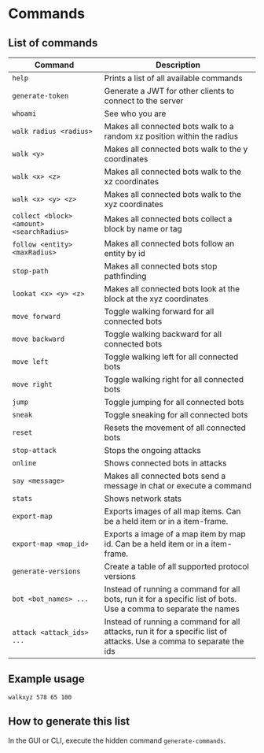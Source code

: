 # Commands

## List of commands

| Command                                   | Description                                                                                                          |
|-------------------------------------------|----------------------------------------------------------------------------------------------------------------------|
| `help`                                    | Prints a list of all available commands                                                                              |
| `generate-token`                          | Generate a JWT for other clients to connect to the server                                                            |
| `whoami`                                  | See who you are                                                                                                      |
| `walk radius <radius>`                    | Makes all connected bots walk to a random xz position within the radius                                              |
| `walk <y>`                                | Makes all connected bots walk to the y coordinates                                                                   |
| `walk <x> <z>`                            | Makes all connected bots walk to the xz coordinates                                                                  |
| `walk <x> <y> <z>`                        | Makes all connected bots walk to the xyz coordinates                                                                 |
| `collect <block> <amount> <searchRadius>` | Makes all connected bots collect a block by name or tag                                                              |
| `follow <entity> <maxRadius>`             | Makes all connected bots follow an entity by id                                                                      |
| `stop-path`                               | Makes all connected bots stop pathfinding                                                                            |
| `lookat <x> <y> <z>`                      | Makes all connected bots look at the block at the xyz coordinates                                                    |
| `move forward`                            | Toggle walking forward for all connected bots                                                                        |
| `move backward`                           | Toggle walking backward for all connected bots                                                                       |
| `move left`                               | Toggle walking left for all connected bots                                                                           |
| `move right`                              | Toggle walking right for all connected bots                                                                          |
| `jump`                                    | Toggle jumping for all connected bots                                                                                |
| `sneak`                                   | Toggle sneaking for all connected bots                                                                               |
| `reset`                                   | Resets the movement of all connected bots                                                                            |
| `stop-attack`                             | Stops the ongoing attacks                                                                                            |
| `online`                                  | Shows connected bots in attacks                                                                                      |
| `say <message>`                           | Makes all connected bots send a message in chat or execute a command                                                 |
| `stats`                                   | Shows network stats                                                                                                  |
| `export-map`                              | Exports images of all map items. Can be a held item or in a item-frame.                                              |
| `export-map <map_id>`                     | Exports a image of a map item by map id. Can be a held item or in a item-frame.                                      |
| `generate-versions`                       | Create a table of all supported protocol versions                                                                    |
| `bot <bot_names> ...`                     | Instead of running a command for all bots, run it for a specific list of bots. Use a comma to separate the names     |
| `attack <attack_ids> ...`                 | Instead of running a command for all attacks, run it for a specific list of attacks. Use a comma to separate the ids |

## Example usage

`walkxyz 578 65 100`

## How to generate this list

In the GUI or CLI, execute the hidden command `generate-commands`.
